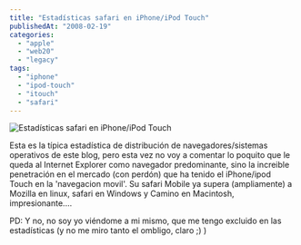 ```yaml
---
title: "Estadísticas safari en iPhone/iPod Touch"
publishedAt: "2008-02-19"
categories: 
  - "apple"
  - "web20"
  - "legacy"
tags: 
  - "iphone"
  - "ipod-touch"
  - "itouch"
  - "safari"
---
```


![Estadísticas safari en iPhone/iPod Touch](http://rick.jinlabs.com/wp-content/uploads/2008/02/ipodstats.gif)

Esta es la típica estadística de distribución de navegadores/sistemas operativos de este blog, pero esta vez no voy a comentar lo poquito que le queda al Internet Explorer como navegador predominante, sino la increible penetración en el mercado (con perdón) que ha tenido el iPhone/ipod Touch en la 'navegacion movil'. Su safari Mobile ya supera (ampliamente) a Mozilla en linux, safari en Windows y Camino en Macintosh, impresionante....

PD: Y no, no soy yo viéndome a mi mismo, que me tengo excluido en las estadísticas (y no me miro tanto el ombligo, claro ;) )
